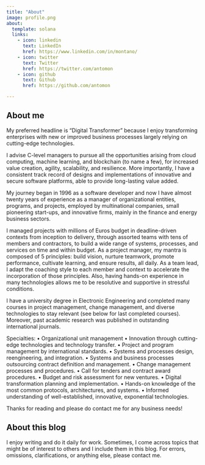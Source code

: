 ```yaml
---
title: "About"
image: profile.png
about:
  template: solana
  links:
    - icon: linkedin
      text: LinkedIn
      href: https://www.linkedin.com/in/montano/
    - icon: twitter
      text: Twitter
      href: https://twitter.com/antomon
    - icon: github
      text: Github
      href: https://github.com/antomon

---
```


## About me

My preferred headline is “Digital Transformer” because I enjoy transforming enterprises with new or improved business processes largely relying on cutting-edge technologies. 

I advise C-level managers to pursue all the opportunities arising from cloud computing, machine learning, and blockchain (to name a few), for increased value creation, agility, scalability, and resilience. More importantly, I have a consistent track record of designs and implementations of innovative and secure software platforms, able to provide long-lasting value added.

My journey began in 1996 as a software developer and now I have almost twenty years of experience as a manager of organizational entities, programs, and projects, employed by multinational companies, small pioneering start-ups, and innovative firms, mainly in the finance and energy business sectors. 

I managed projects with millions of Euros budget in deadline-driven contexts from inception to delivery, through assorted teams with tens of members and contractors, to build a wide range of systems, processes, and services on time and within budget. As a project manager, my mantra is composed of 5 principles: build vision, nurture teamwork, promote performance, cultivate learning, and ensure results, all daily. As a team lead, I adapt the coaching style to each member and context to accelerate the incorporation of those principles. Also, having hands-on experience in many technologies allows me to be resolutive and supportive in stressful conditions. 

I have a university degree in Electronic Engineering and completed many courses in project management, change management, and diverse technologies to stay relevant (see below for last completed courses). Moreover, past academic research was published in outstanding international journals.

Specialties: 
•	Organizational unit management
•	Innovation through cutting-edge technologies and technology transfer.
•	Project and program management by international standards.
•	Systems and processes design, reengineering, and integration.
•	Systems and business processes outsourcing contract definition and management.
•	Change management processes and procedures.
•	Call for tenders and contract award procedures.
•	Budget and risk assessment for new ventures.
•	Digital transformation planning and implementation.
•	Hands-on knowledge of the most common protocols, architectures, and systems.
•	Informed understanding of well-established, innovative, exponential technologies.

Thanks for reading and please do contact me for any business needs!

## About this blog

I enjoy writing and do it daily for work. Sometimes, I come across topics that might be of interest to others and I include them in this blog. For errors, omissions, clarifications, or anything else, please contact me.
